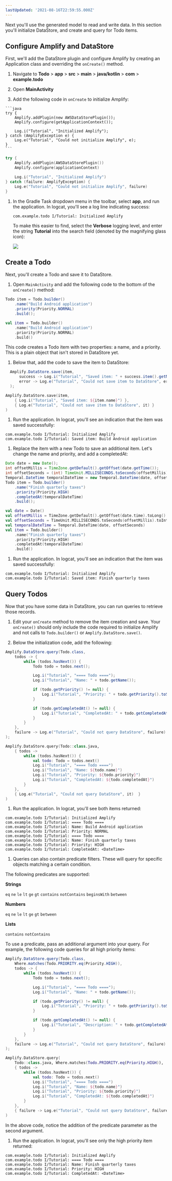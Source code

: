 ```yaml
---
lastUpdated: '2021-08-16T22:59:55.000Z'
---
```

Next you'll use the generated model to read and write data. In this section you'll initialize DataStore, and create and query for Todo items.

## Configure Amplify and DataStore

First, we'll add the DataStore plugin and configure Amplify by creating an Application class and overriding the `onCreate()` method.

1. Navigate to **Todo** > **app** > **src** > **main** > **java/kotlin** > **com** > **example.todo**

1. Open **MainActivity**

1. Add the following code in `onCreate` to initialize Amplify:

  <BlockSwitcher>
  <Block name="Java">
  
    ```java
    try {
        Amplify.addPlugin(new AWSDataStorePlugin());
        Amplify.configure(getApplicationContext());

        Log.i("Tutorial", "Initialized Amplify");
    } catch (AmplifyException e) {
        Log.e("Tutorial", "Could not initialize Amplify", e);
    }
    ```

  </Block>

  <Block name="Kotlin">

  ```kotlin
  try {
      Amplify.addPlugin(AWSDataStorePlugin())
      Amplify.configure(applicationContext)

      Log.i("Tutorial", "Initialized Amplify")
  } catch (failure: AmplifyException) {
      Log.e("Tutorial", "Could not initialize Amplify", failure)
  }
  ```

  </Block>
  </BlockSwitcher>

1. In the Gradle Task dropdown menu in the toolbar, select **app**, and run the application. In logcat, you'll see a log line indicating success:

    ```console
    com.example.todo I/Tutorial: Initialized Amplify
    ```

    To make this easier to find, select the **Verbose** logging level, and enter the string **Tutorial** into the search field (denoted by the magnifying glass icon):

    ![](/images/lib/getting-started/android/set-up-android-studio-logcat-setup.gif)

## Create a Todo

Next, you'll create a Todo and save it to DataStore.

1. Open `MainActivity` and add the following code to the bottom of the `onCreate()` method:

  <BlockSwitcher>
  <Block name="Java">

  ```java
  Todo item = Todo.builder()
      .name("Build Android application")
      .priority(Priority.NORMAL)
      .build();
  ```

  </Block>

  <Block name="Kotlin">

  ```kotlin
  val item = Todo.builder()
      .name("Build Android application")
      .priority(Priority.NORMAL)
      .build()
  ```

  </Block>
  </BlockSwitcher>

  This code creates a Todo item with two properties: a name, and a priority. This is a plain object that isn't stored in DataStore yet.

1. Below that, add the code to save the item to DataStore:

  <BlockSwitcher>
  <Block name="Java">

  ```java
    Amplify.DataStore.save(item,
        success -> Log.i("Tutorial", "Saved item: " + success.item().getName()),
        error -> Log.e("Tutorial", "Could not save item to DataStore", error)
    );
  ```

  </Block>

  <Block name="Kotlin">

  ```kotlin
  Amplify.DataStore.save(item,
      { Log.i("Tutorial", "Saved item: ${item.name}") },
      { Log.e("Tutorial", "Could not save item to DataStore", it) }
  )
  ```

  </Block>
  </BlockSwitcher>

1. Run the application. In logcat, you'll see an indication that the item was saved successfully:

  ```console
  com.example.todo I/Tutorial: Initialized Amplify
  com.example.todo I/Tutorial: Saved item: Build Android application
  ```

1. Replace the item with a new Todo to save an additional item. Let's change the name and priority, and add a completedAt:

  <BlockSwitcher>
  <Block name="Java">

  ```java
  Date date = new Date();
  int offsetMillis = TimeZone.getDefault().getOffset(date.getTime());
  int offsetSeconds = (int) TimeUnit.MILLISECONDS.toSeconds(offsetMillis);
  Temporal.DateTime temporalDateTime = new Temporal.DateTime(date, offsetSeconds);
  Todo item = Todo.builder()
      .name("Finish quarterly taxes")
      .priority(Priority.HIGH)
      .completedAt(temporalDateTime)
      .build();
  ```

  </Block>

  <Block name="Kotlin">

  ```kotlin
  val date = Date()
  val offsetMillis = TimeZone.getDefault().getOffset(date.time).toLong()
  val offsetSeconds = TimeUnit.MILLISECONDS.toSeconds(offsetMillis).toInt()
  val temporalDateTime = Temporal.DateTime(date, offsetSeconds)
  val item = Todo.builder()
      .name("Finish quarterly taxes")
      .priority(Priority.HIGH)
      .completedAt(temporalDateTime)
      .build()
  ```

  </Block>
  </BlockSwitcher>

1. Run the application. In logcat, you'll see an indication that the item was saved successfully:

  ```console
  com.example.todo I/Tutorial: Initialized Amplify
  com.example.todo I/Tutorial: Saved item: Finish quarterly taxes
  ```

## Query Todos

Now that you have some data in DataStore, you can run queries to retrieve those records.

1. Edit your `onCreate` method to remove the item creation and save. Your `onCreate()` should only include the code required to initialize Amplify and not calls to `Todo.builder()` or `Amplify.DataStore.save()`.

1. Below the initialization code, add the following:

  <BlockSwitcher>
  <Block name="Java">

  ```java
  Amplify.DataStore.query(Todo.class,
      todos -> {
          while (todos.hasNext()) {
              Todo todo = todos.next();

              Log.i("Tutorial", "==== Todo ====");
              Log.i("Tutorial", "Name: " + todo.getName());

              if (todo.getPriority() != null) {
                  Log.i("Tutorial", "Priority: " + todo.getPriority().toString());
              }

              if (todo.getCompletedAt() != null) {
                  Log.i("Tutorial", "CompletedAt: " + todo.getCompletedAt().toString());
              }
          }
      },
      failure -> Log.e("Tutorial", "Could not query DataStore", failure)
  );
  ```

  </Block>

  <Block name="Kotlin">

  ```kotlin
  Amplify.DataStore.query(Todo::class.java,
      { todos ->
          while (todos.hasNext()) {
              val todo: Todo = todos.next()
              Log.i("Tutorial", "==== Todo ====")
              Log.i("Tutorial", "Name: ${todo.name}")
              Log.i("Tutorial", "Priority: ${todo.priority}")
              Log.i("Tutorial", "CompletedAt: ${todo.completedAt}")
          }
      },
      { Log.e("Tutorial", "Could not query DataStore", it)  }
  )
  ```

  </Block>
  </BlockSwitcher>

1. Run the application. In logcat, you'll see both items returned:

  ```console
  com.example.todo I/Tutorial: Initialized Amplify
  com.example.todo I/Tutorial: ==== Todo ====
  com.example.todo I/Tutorial: Name: Build Android application
  com.example.todo I/Tutorial: Priority: NORMAL
  com.example.todo I/Tutorial: ==== Todo ====
  com.example.todo I/Tutorial: Name: Finish quarterly taxes
  com.example.todo I/Tutorial: Priority: HIGH
  com.example.todo I/Tutorial: CompletedAt: <DateTime>
  ```

1. Queries can also contain predicate filters. These will query for specific objects matching a certain condition.

  The following predicates are supported:

  **Strings**
  
  `eq` `ne` `le` `lt` `ge` `gt` `contains` `notContains` `beginsWith` `between`

  **Numbers**

  `eq` `ne` `le` `lt` `ge` `gt` `between`

  **Lists**

  `contains` `notContains`

  To use a predicate, pass an additional argument into your query. For example, the following code queries for all high priority items:

  <BlockSwitcher>
  <Block name="Java">

  ```java
  Amplify.DataStore.query(Todo.class,
      Where.matches(Todo.PRIORITY.eq(Priority.HIGH)),
      todos -> {
          while (todos.hasNext()) {
              Todo todo = todos.next();

              Log.i("Tutorial", "==== Todo ====");
              Log.i("Tutorial", "Name: " + todo.getName());

              if (todo.getPriority() != null) {
                  Log.i("Tutorial", "Priority: " + todo.getPriority().toString());
              }

              if (todo.getCompletedAt() != null) {
                  Log.i("Tutorial", "Description: " + todo.getCompletedAt().toString());
              }
          }
      },
      failure -> Log.e("Tutorial", "Could not query DataStore", failure)
  );
  ```

  </Block>

  <Block name="Kotlin">

  ```kotlin
  Amplify.DataStore.query(
      Todo::class.java, Where.matches(Todo.PRIORITY.eq(Priority.HIGH)),
      { todos ->
          while (todos.hasNext()) {
              val todo: Todo = todos.next()
              Log.i("Tutorial", "==== Todo ====")
              Log.i("Tutorial", "Name: ${todo.name}")
              Log.i("Tutorial", "Priority: ${todo.priority}")
              Log.i("Tutorial", "CompletedAt: ${todo.completedAt}")
          }
      },
      { failure -> Log.e("Tutorial", "Could not query DataStore", failure) }
  )
  ```

  </Block>
  </BlockSwitcher>

  In the above code, notice the addition of the predicate parameter as the second argument.

1. Run the application. In logcat, you'll see only the high priority item returned:

  ```console
  com.example.todo I/Tutorial: Initialized Amplify
  com.example.todo I/Tutorial: ==== Todo ====
  com.example.todo I/Tutorial: Name: Finish quarterly taxes
  com.example.todo I/Tutorial: Priority: HIGH
  com.example.todo I/Tutorial: CompletedAt: <DateTime>
  ```
